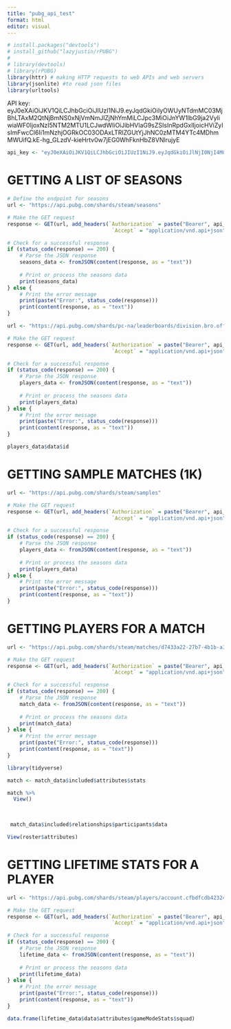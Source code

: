 ```yaml
---
title: "pubg_api_test"
format: html
editor: visual
---
```


```r
# install.packages("devtools")
# install_github("lazyjustin/rPUBG")
# 
# library(devtools)
# library(rPUBG)
library(httr) # making HTTP requests to web APIs and web servers
library(jsonlite) #to read json files
library(urltools)
```

API key: eyJ0eXAiOiJKV1QiLCJhbGciOiJIUzI1NiJ9.eyJqdGkiOiIyOWUyNTdmMC03MjBhLTAxM2QtNjBmNS0xNjVmNmJlZjNhYmMiLCJpc3MiOiJnYW1lbG9ja2VyIiwiaWF0IjoxNzI5NTM2MTU1LCJwdWIiOiJibHVlaG9sZSIsInRpdGxlIjoicHViZyIsImFwcCI6Ii1mNzhjOGRkOC03ODAxLTRlZGUtYjJhNC0zMTM4YTc4MDhmMWUifQ.kE-hg_GLzdV-kieHrtv0w7jEG0WhFknHbZ8VNlrujyE

```r
api_key <- "eyJ0eXAiOiJKV1QiLCJhbGciOiJIUzI1NiJ9.eyJqdGkiOiJlNjI0NjI4MC03MjMyLTAxM2QtOGU4MS0yMjViNDYzNmQwYzgiLCJpc3MiOiJnYW1lbG9ja2VyIiwiaWF0IjoxNzI5NTUzNjUxLCJwdWIiOiJibHVlaG9sZSIsInRpdGxlIjoicHViZyIsImFwcCI6InB1YmdfYXBpXzIifQ.TPRaU-Yrrai0kza1Wb8-Kg8gBIy__hz37cStm24B1xI"
```

# GETTING A LIST OF SEASONS

```r
# Define the endpoint for seasons
url <- "https://api.pubg.com/shards/steam/seasons"

# Make the GET request
response <- GET(url, add_headers(`Authorization` = paste("Bearer", api_key),
                                  `Accept` = "application/vnd.api+json"))

# Check for a successful response
if (status_code(response) == 200) {
    # Parse the JSON response
    seasons_data <- fromJSON(content(response, as = "text"))
    
    # Print or process the seasons data
    print(seasons_data)
} else {
    # Print the error message
    print(paste("Error:", status_code(response)))
    print(content(response, as = "text"))
}


```

```r
url <- "https://api.pubg.com/shards/pc-na/leaderboards/division.bro.official.2017-pre9/squad"

# Make the GET request
response <- GET(url, add_headers(`Authorization` = paste("Bearer", api_key),
                                  `Accept` = "application/vnd.api+json"))

# Check for a successful response
if (status_code(response) == 200) {
    # Parse the JSON response
    players_data <- fromJSON(content(response, as = "text"))
    
    # Print or process the seasons data
    print(players_data)
} else {
    # Print the error message
    print(paste("Error:", status_code(response)))
    print(content(response, as = "text"))
}

```

```r
players_data$data$id
```

# GETTING SAMPLE MATCHES (1K)

```r
url <- "https://api.pubg.com/shards/steam/samples"

# Make the GET request
response <- GET(url, add_headers(`Authorization` = paste("Bearer", api_key),
                                  `Accept` = "application/vnd.api+json"))

# Check for a successful response
if (status_code(response) == 200) {
    # Parse the JSON response
    players_data <- fromJSON(content(response, as = "text"))
    
    # Print or process the seasons data
    print(players_data)
} else {
    # Print the error message
    print(paste("Error:", status_code(response)))
    print(content(response, as = "text"))
}

```

# GETTING PLAYERS FOR A MATCH

```r

url <- "https://api.pubg.com/shards/steam/matches/d7433a22-27b7-4b1b-a34c-6b2b23c49f76"

# Make the GET request
response <- GET(url, add_headers(`Authorization` = paste("Bearer", api_key),
                                  `Accept` = "application/vnd.api+json"))

# Check for a successful response
if (status_code(response) == 200) {
    # Parse the JSON response
    match_data <- fromJSON(content(response, as = "text"))
    
    # Print or process the seasons data
    print(match_data)
} else {
    # Print the error message
    print(paste("Error:", status_code(response)))
    print(content(response, as = "text"))
}


```

```r
library(tidyverse)
```

```r
match <- match_data$included$attributes$stats
```

```r
match %>% 
  View()
  
  
```

```r
 match_data$included$relationships$participants$data
```

```r
View(roster$attributes) 
```

# GETTING LIFETIME STATS FOR A PLAYER

```r
url <- "https://api.pubg.com/shards/steam/players/account.cfbdfcdb42324279a9f37d62c201c2ae/seasons/lifetime"

# Make the GET request
response <- GET(url, add_headers(`Authorization` = paste("Bearer", api_key),
                                  `Accept` = "application/vnd.api+json"))

# Check for a successful response
if (status_code(response) == 200) {
    # Parse the JSON response
    lifetime_data <- fromJSON(content(response, as = "text"))
    
    # Print or process the seasons data
    print(lifetime_data)
} else {
    # Print the error message
    print(paste("Error:", status_code(response)))
    print(content(response, as = "text"))
}

```

```r
data.frame(lifetime_data$data$attributes$gameModeStats$squad)
```

